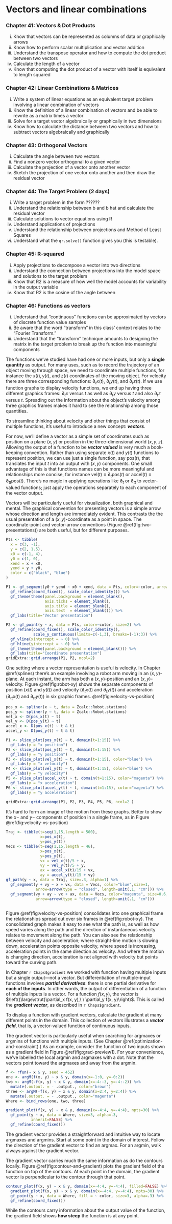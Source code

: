 # Vectors and linear combinations {#sec-vectors-linear-combinations .nonumber}

### Chapter 41: Vectors & Dot Products

i. Know that vectors can be represented as columns of data or graphically arrows
ii. Know how to perform scalar multiplication and vector addition
iii. Understand the transpose operator and how to compute the dot product between two vectors
iv. Calculate the length of a vector
v. Know that computing the dot product of a vector with itself is equivalent to length squared

### Chapter 42: Linear Combinations & Matrices

i. Write a system of linear equations as an equivalent target problem involving a linear combination of vectors
ii. Know the definition of a linear combination of vectors and be able to rewrite as a matrix times a vector
iii. Solve for a target vector algebraically or graphically in two dimensions
iv. Know how to calculate the distance between two vectors and how to subtract vectors algebraically and graphically


### Chapter 43: Orthogonal Vectors

i. Calculate the angle between two vectors
ii. Find a nonzero vector orthogonal to a given vector
iii. Calculate the projection of a vector onto another vector
iv. Sketch the projection of one vector onto another and then draw the residual vector

### Chapter 44: The Target Problem (2 days)

i. Write a target problem in the form ??????
ii. Understand the relationship between b and b hat and calculate the residual vector
iii. Calculate solutions to vector equations using R
iv. Understand applications of projections
v. Understand the relationship between projections and Method of Least Squares
vi. Understand what the `qr.solve()` function gives you (this is testable).

### Chapter 45: R-squared

i. Apply projections to decompose a vector into two directions
ii. Understand the connection between projections into the model space and solutions to the target problem
iii. Know that R2 is a measure of how well the model accounts for variability in the output variable
iv. Know that R2 is the cosine of the angle between 

### Chapter 46: Functions as vectors

i. Understand that "continuous" functions can be approximated by vectors of discrete function value samples
ii. Be aware that the word "transform" in this class' context relates to the "Fourier Transform."
iii. Understand that the "transform" technique amounts to designing the matrix in the target problem to break up the function into meaningful components



The functions we've studied have had one or more inputs, but only a **single quantity** as output. For many uses, such as to record the trajectory of an object moving through space, we need to coordinate multiple functions, for instance the $x(t), y(t)$, and $z(t)$ coordinates of the moving object. For velocity there are three corresponding functions: $\partial_t x(t)$, $\partial_t y(t)$, and $\partial_t z(t)$. If we use function graphs to display velocity functions, we end up having three different graphics frames: $\partial_t x$ versus $t$ as well as $\partial_t y$ versus $t$ and also $\partial_t z$ versus $t$. Spreading out the information about the object's velocity among three graphics frames makes it hard to see the relationship among those quantities. 

To streamline thinking about velocity and other things that consist of multiple functions, it's useful to introduce a new concept: ***vectors***. 

For now, we'll define a vector as a simple set of coordinates such as position on a plane $(x, y)$ or position in the three-dimensional world $(x, y, z)$. Allowing the output of a function to be ***vector valued*** is very much a book-keeping convention. Rather than using separate $x(t)$ and $y(t)$ functions to represent position, we can use just a single function, say $\text{pos}(t)$, that translates the input $t$ into an output with $(x, y)$ components. One small advantage of this is that functions names can be more meaningful and relationships more concise, for instance $\text{vel}(t) \equiv \partial_t \text{pos}(t)$ or $\text{accel}(t) \equiv \partial_{tt} \text{pos}(t)$. There's no magic in applying operations like $\partial_t$ or $\partial_{tt}$ to vector-valued functions; just apply the operations separately to each component of the vector output.

Vectors will be particularly useful for visualization, both graphical and mental. The graphical convention for presenting vectors is a simple arrow whose direction and length are immediately evident. This contrasts the the usual presentation of a $(x, y)$-coordinate as a point in space. The coordinate-point and vector-arrow conventions (Figure \@ref(fig:two-presentations)) are both useful, but for different purposes.

```r
Pts <- tibble(
  x = c(3, -1),
  y = c(2, 1.5),
  x0 = c(-1, 4),
  y0 = c(1, 0), 
  xend = x + x0,
  yend = y + y0,
  color = c("black", "blue")
)

P1 <- gf_segment(y0 + yend ~ x0 + xend, data = Pts, color=~color, arrow=arrow(), size=2) %>%
  gf_refine(coord_fixed(), scale_color_identity()) %>%
  gf_theme(theme(panel.background = element_blank(),
                 axis.ticks = element_blank(),
                 axis.title = element_blank(),
                 axis.text  = element_blank())) %>%
  gf_labs(title="Vector presentation")

P2 <- gf_point(y ~ x, data = Pts, color=~color, size=2) %>%
  gf_refine(coord_fixed(), scale_color_identity(),
            scale_y_continuous(limits=c(-1,3), breaks=(-1):3)) %>%
  gf_vline(xintercept = ~ 0) %>%
  gf_hline(yintercept = ~ 0) %>%
  gf_theme(theme(panel.background = element_blank())) %>%
  gf_labs(title="Coordinate presentation")
gridExtra::grid.arrange(P1, P2, ncol=2)
```

One setting where a vector representation is useful is velocity. In Chapter \@ref(splines) there's an example involving a robot arm moving in an $(x, y)$-plane. At each instant, the arm has both a $(x, y)$-position and an $(x, y)$-velocity. Figure \@ref(fig:robot-xy) shows the separate components of position ($x(t)$ and $y(t)$) and velocity ($\partial_t x(t)$ and $\partial_t y(t)$) and acceleration ($\partial_{tt} x(t)$ and $\partial_{tt} y(t)$)  in six graphic frames. \@ref(fig:velocity-vs-position) 

```r
pos_x <- spliner(x ~ t, data = Zcalc::Robot.stations)
pos_y <- spliner(y ~ t, data = Zcalc::Robot.stations)
vel_x <- D(pos_x(t) ~ t)
vel_y <- D(pos_y(t) ~ t)
accel_x <- D(pos_x(t) ~ t & t)
accel_y <- D(pos_y(t) ~ t & t)
```

```r
P1 <- slice_plot(pos_x(t) ~ t, domain(t=1:15)) %>%
  gf_labs(y = "x position")
P2 <- slice_plot(pos_y(t) ~ t, domain(t=1:15)) %>%
  gf_labs(y = "y position")
P3 <- slice_plot(vel_x(t) ~ t, domain(t=1:15), color="blue") %>%
  gf_labs(y = "x velocity")
P4 <- slice_plot(vel_y(t) ~ t, domain(t=1:15), color="blue") %>%
  gf_labs(y = "y velocity")
P5 <- slice_plot(accel_x(t) ~ t, domain(t=1:15), color="magenta") %>%
  gf_labs(y = "x acceleration")
P6 <- slice_plot(accel_y(t) ~ t, domain(t=1:15), color="magenta") %>%
  gf_labs(y = "y acceleration")
                   
gridExtra::grid.arrange(P1, P2, P3, P4, P5, P6, ncol=2 )
```

It's hard to form an image of the motion from these graphs. Better to show the $x-$ and $y-$ components of position in a single frame, as in Figure \@ref(fig:velocity-vs-position)

```r
Traj <- tibble(t=seq(1,15,length = 500),
               x=pos_x(t),
               y=pos_y(t))
Vecs <- tibble(t=seq(1,15,length = 46),
               x=pos_x(t),
               y=pos_y(t),
               vx = vel_x(t)/5 + x,
               vy = vel_y(t)/5 + y,
               ax = accel_x(t)/15 + vx,
               ay = accel_y(t)/15 + vy)
gf_path(y ~ x, data = Traj, size=.3, alpha=1) %>%
  gf_segment(y + vy ~ x + vx, data = Vecs, color="blue",size=1,
             arrow=arrow(type = "closed", length=unit(.1, "cm"))) %>%
  gf_segment(vy + ay ~ vx + ax, data = Vecs, color="magenta", size=0.6,
             arrow=arrow(type = "closed", length=unit(.1, "cm")))
  
```

Figure \@ref(fig:velocity-vs-position) consolidates into one graphical frame the relationships spread out over six frames in \@ref(fig:robot-xy). The consolidated graph makes it easy to see what the path is, as well as how speed varies along the path and the direction of instantaneous velocity relates to movement along the path. You can also see the relationship between velocity and acceleration; where straight-line motion is slowing down, acceleration points opposite velocity, where speed is increasing, acceleration points in the same direction as velocity. And where the motion is changing direction, acceleration is not aligned with velocity but points toward the curving path.

In Chapter `r Chaps$gradient` we worked with function having multiple inputs but a single output---not a vector. But differentiation of multiple-input functions involves ***partial derivatives***: there is one partial derivative for **each of the inputs**. In other words, the output of differentiation of a function of multiple inputs is a vector. For a function $f(x,y)$, the vector is $\left({\large\strut}\partial_x f(x, y),\ \ \partial_y f(x, y)\right)$. This is called the ***gradient vector***, as described in `r Chaps$gradient`.

To display a function with gradient vectors, calculate the gradient at many different points in the domain. This collection of vectors illustrates a ***vector field***, that is, a vector-valued function of continuous inputs.

The gradient vector is particularly useful when searching for argmaxes or argmins of functions with multiple inputs. (See Chapter \@ref(optimization-and-constraint).) As an example, consider the function of two inputs shown as a gradient field in Figure \@ref(fig:grad-preview1). For your convenience, we've labelled the local argmin and argmaxes with a dot. Note that the vectors point toward the argmaxes and away from the argmin. 

```r
f <- rfun(~ x & y, seed = 452)
one <- argM(f(x, y) ~ x & y, domain(x=-1:0, y=-0:2))
two <- argM(-f(x, y) ~ x & y, domain(x=-4:-3, y=-4:-2)) %>%
  mutate(.output. = - .output., color="brown")
three <- argM(-f(x, y) ~ x & y, domain(x=2:4, y=2:4)) %>%
  mutate(.output. = - .output., color="magenta")
Where <- bind_rows(one, two, three)
```


```r
gradient_plot(f(x, y) ~ x & y, domain(x=-4:4, y=-4:4), npts=30) %>%
  gf_point(y ~ x, data = Where, size=3, alpha=.3,
           inherit=FALSE) %>%
  gf_refine(coord_fixed())
```
The gradient vector provides a straightforward and intuitive way to locate argmaxes and argmins. Start at some point in the domain of interest. Follow the direction of the gradient vector to find an argmax. For an argmin, walk always against the gradient vector.

The gradient vector carries much the same information as do the contours locally. Figure \@ref(fig:contour-and-gradient) plots the gradient field of the function on top of the contours. At each point in the domain, the gradient vector is perpendicular to the contour through that point. 

```r
contour_plot(f(x, y) ~ x & y, domain(x=-4:4, y=-4:4), filled=FALSE) %>%
  gradient_plot(f(x, y) ~ x & y, domain(x=-4:4, y=-4:4), npts=30) %>%
  gf_point(y ~ x, data = Where, fill = ~ color, size=3, alpha=.3) %>%
  gf_refine(coord_fixed())
```

While the contours carry information about the output value of the function, the gradient field shows **how steep** the function is at any point.